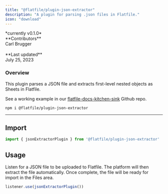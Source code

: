 ```yaml
---
title: "@flatfile/plugin-json-extractor"
description: "A plugin for parsing .json files in Flatfile."
icon: "download"
---
```


<CardGroup cols={1}>
    <Card title="@flatfile/plugin-json-extractor" href="https://github.com/FlatFilers/flatfile-plugins/tree/main/plugins/json-extractor" icon="github" >
    *currently v0.1.0*
    <br/>
    **Contributors**<br/>
    Carl Brugger<br/>
    <br/>
    **Last updated**<br/>
    July 25, 2023
    </Card>
</CardGroup>



### Overview

This plugin parses a JSON file and extracts first-level nested objects as Sheets in Flatfile.

See a working example in our [flatfile-docs-kitchen-sink](https://github.com/FlatFilers/flatfile-docs-kitchen-sink/blob/main/typescript/extractors/index.ts) Github repo.

```SSH Install
npm i @flatfile/plugin-json-extractor
```


---

## Import

```js
import { jsonExtractorPlugin } from '@flatfile/plugin-json-extractor'
```

## Usage

Listen for a JSON file to be uploaded to Flatfile. The platform will then extract the file automatically. Once complete, the file will be ready for import in the Files area.

```js
listener.use(jsonExtractorPlugin())
```

